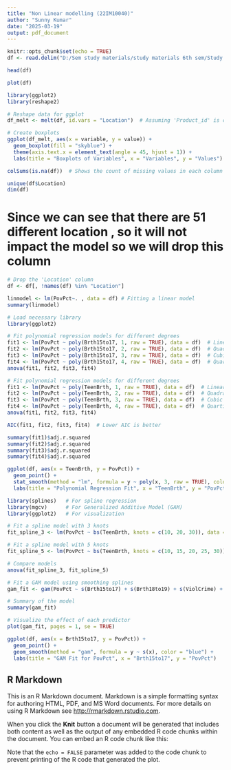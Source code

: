 ```yaml
---
title: "Non Linear modelling (22IM10040)"
author: "Sunny Kumar"
date: "2025-03-19"
output: pdf_document
---
```


```r
knitr::opts_chunk$set(echo = TRUE)
df <- read.delim("D:/Sem study materials/study materials 6th sem/Study materials by me/Statistical Learning Lab/8th lab/STAT501_Lesson01/STAT501_Lesson01/poverty.txt", header = TRUE, sep = "", strip.white = TRUE)

```

```r
head(df)

```
```r
plot(df)

```
```r
library(ggplot2)
library(reshape2)

# Reshape data for ggplot
df_melt <- melt(df, id.vars = "Location")  # Assuming 'Product_id' is categorical

# Create boxplots
ggplot(df_melt, aes(x = variable, y = value)) + 
  geom_boxplot(fill = "skyblue") + 
  theme(axis.text.x = element_text(angle = 45, hjust = 1)) +
  labs(title = "Boxplots of Variables", x = "Variables", y = "Values")


```

```r
colSums(is.na(df))  # Shows the count of missing values in each column


```
```r
unique(df$Location)  
dim(df) 

```
# Since we can see that there are 51 different location , so it will not impact the model so we will drop this column
```r
# Drop the 'Location' column
df <- df[, !names(df) %in% "Location"]
```

```r
linmodel <- lm(PovPct~. , data = df) # Fitting a linear model
summary(linmodel)
```

```r
# Load necessary library
library(ggplot2)

# Fit polynomial regression models for different degrees
fit1 <- lm(PovPct ~ poly(Brth15to17, 1, raw = TRUE), data = df)  # Linear
fit2 <- lm(PovPct ~ poly(Brth15to17, 2, raw = TRUE), data = df)  # Quadratic
fit3 <- lm(PovPct ~ poly(Brth15to17, 3, raw = TRUE), data = df)  # Cubic
fit4 <- lm(PovPct ~ poly(Brth15to17, 4, raw = TRUE), data = df)  # Quartic
anova(fit1, fit2, fit3, fit4)


```

```r
# Fit polynomial regression models for different degrees
fit1 <- lm(PovPct ~ poly(TeenBrth, 1, raw = TRUE), data = df)  # Linear
fit2 <- lm(PovPct ~ poly(TeenBrth, 2, raw = TRUE), data = df)  # Quadratic
fit3 <- lm(PovPct ~ poly(TeenBrth, 3, raw = TRUE), data = df)  # Cubic
fit4 <- lm(PovPct ~ poly(TeenBrth, 4, raw = TRUE), data = df)  # Quartic
anova(fit1, fit2, fit3, fit4)


```

```r
AIC(fit1, fit2, fit3, fit4)  # Lower AIC is better

summary(fit1)$adj.r.squared
summary(fit2)$adj.r.squared
summary(fit3)$adj.r.squared
summary(fit4)$adj.r.squared


```
```r
ggplot(df, aes(x = TeenBrth, y = PovPct)) +
  geom_point() +
  stat_smooth(method = "lm", formula = y ~ poly(x, 3, raw = TRUE), color = "red") +
  labs(title = "Polynomial Regression Fit", x = "TeenBrth", y = "PovPct")

```
```r
library(splines)   # For spline regression
library(mgcv)      # For Generalized Additive Model (GAM)
library(ggplot2)   # For visualization

# Fit a spline model with 3 knots
fit_spline_3 <- lm(PovPct ~ bs(TeenBrth, knots = c(10, 20, 30)), data = df)

# Fit a spline model with 5 knots
fit_spline_5 <- lm(PovPct ~ bs(TeenBrth, knots = c(10, 15, 20, 25, 30)), data = df)

# Compare models
anova(fit_spline_3, fit_spline_5)

```
```r
# Fit a GAM model using smoothing splines
gam_fit <- gam(PovPct ~ s(Brth15to17) + s(Brth18to19) + s(ViolCrime) + s(TeenBrth), data = df)

# Summary of the model
summary(gam_fit)

# Visualize the effect of each predictor
plot(gam_fit, pages = 1, se = TRUE)


```
```r
ggplot(df, aes(x = Brth15to17, y = PovPct)) +
  geom_point() +
  geom_smooth(method = "gam", formula = y ~ s(x), color = "blue") +
  labs(title = "GAM Fit for PovPct", x = "Brth15to17", y = "PovPct")

```

## R Markdown

This is an R Markdown document. Markdown is a simple formatting syntax for authoring HTML, PDF, and MS Word documents. For more details on using R Markdown see <http://rmarkdown.rstudio.com>.

When you click the **Knit** button a document will be generated that includes both content as well as the output of any embedded R code chunks within the document. You can embed an R code chunk like this:



Note that the `echo = FALSE` parameter was added to the code chunk to prevent printing of the R code that generated the plot.
